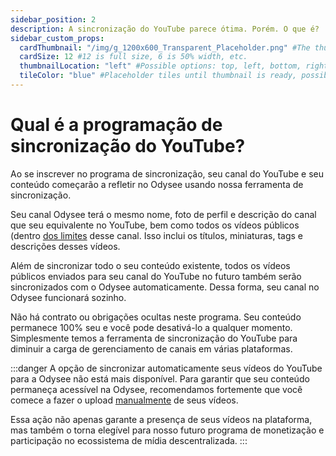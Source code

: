 ---
sidebar_position: 2
description: A sincronização do YouTube parece ótima. Porém. O que é?
sidebar_custom_props:
  cardThumbnail: "/img/g_1200x600_Transparent_Placeholder.png" #The thumbnail on the category card.
  cardSize: 12 #12 is full size, 6 is 50% width, etc.
  thumbnailLocation: "left" #Possible options: top, left, bottom, right, none
  tileColor: "blue" #Placeholder tiles until thumbnail is ready, possible options: blue, cream, darkpurple, lightpurple, mauve, orange, pink, none
---

# Qual é a programação de sincronização do YouTube?

Ao se inscrever no programa de sincronização, seu canal do YouTube e seu conteúdo começarão a refletir no Odysee usando nossa ferramenta de sincronização.

Seu canal Odysee terá o mesmo nome, foto de perfil e descrição do canal que seu equivalente no YouTube, bem como todos os vídeos públicos (dentro [dos limites](/pt/category-syncprogram/limits) desse canal. Isso inclui os títulos, miniaturas, tags e descrições desses vídeos.

Além de sincronizar todo o seu conteúdo existente, todos os vídeos públicos enviados para seu canal do YouTube no futuro também serão sincronizados com o Odysee automaticamente. Dessa forma, seu canal no Odysee funcionará sozinho.

Não há contrato ou obrigações ocultas neste programa. Seu conteúdo permanece 100% seu e você pode desativá-lo a qualquer momento. Simplesmente temos a ferramenta de sincronização do YouTube para diminuir a carga de gerenciamento de canais em várias plataformas.

:::danger A opção de sincronizar automaticamente seus vídeos do YouTube para a Odysee não está mais disponível. Para garantir que seu conteúdo permaneça acessível na Odysee, recomendamos fortemente que você comece a fazer o upload [manualmente](https://help.odysee.tv/pt/category-uploading/) de seus vídeos.

Essa ação não apenas garante a presença de seus vídeos na plataforma, mas também o torna elegível para nosso futuro programa de monetização e participação no ecossistema de mídia descentralizada.
:::